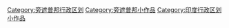 {{hiddencat}}
[[Category:旁遮普邦行政区划|Category:旁遮普邦行政区划]]
[[Category:旁遮普邦小作品|Category:旁遮普邦小作品]]
[[Category:印度行政区划小作品|Category:印度行政区划小作品]]